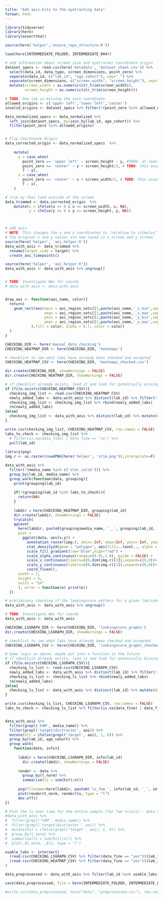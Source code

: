 ```yaml
---
title: "Add aois-hits to the eyetracking data"
format: html
---
```


```r
library(tidyverse)
library(here)
library(assertthat)

source(here('helper','ensure_repo_structure.R'))
```

```r
load(here(INTERMEDIATE_FOLDER, INTERMEDIATE_004))
```

```r

# add information about screen size and eyetracker coordinate origin
dataset_specs <- read.csv(here('metadata', 'dataset_sheet.csv')) %>%
  select(data_id, data_type, screen_dimensions, point_zero) %>%
  separate(data_id, c("lab_id", "age_cohort"), sep="_") %>% 
  separate(screen_dimensions, c("screen_width", "screen_height"), sep=" x ") %>% 
  mutate(screen_width = as.numeric(str_trim(screen_width)),
         screen_height = as.numeric(str_trim(screen_height)))

# TODO: One lab is missing the zero coordinate
allowed_origins <- c('upper left','lower left','center')
invalid_origins <- dataset_specs %>% filter(!(point_zero %in% allowed_origins))

data_normalized_specs <- data_normalized %>% 
  left_join(dataset_specs, by=join_by(lab_id, age_cohort)) %>% 
  filter(point_zero %in% allowed_origins)


# Flip Coordinate Origin
data_corrected_origin <- data_normalized_specs  %>% 
  
    mutate(
      y = case_when(
        point_zero == 'upper left' ~ screen_height - y, #TODO: at least some point zeros are "upper left"
        point_zero == 'center' ~ y + screen_height/2, # TODO: this assumes that up and right are "+" for the eyetracker - check this!
        T ~ y),
      x = case_when(
        point_zero == 'center' ~ x + screen_width/2, # TODO: this assumes that up and right are "+" for the eyetracker - check this!
        T ~ x),
    )

# trim xy that land outside of the screen
data_trimmed <- data_corrected_origin  %>% 
    mutate(x = ifelse(x >= 0 & x <= screen_width, x, NA),
           y = ifelse(y >= 0 & y <= screen_height, y, NA))



# add aois
# NOTE: This changes the x and y coordinates to "relative to stimulus" as opposed to "relative to screen".
# The original x and y values are now saved in x_screen and y_screen
source(here('helper', 'aoi_helper.R'))
data_with_aois <- data_trimmed %>%
  rename(target_side = target) %>% 
  create_aoi_timepoints()

```

```r
source(here('helper', 'aoi_helper.R'))
data_with_aois <- data_with_aois %>% ungroup()


# TODO: Investigate NAs for coords
# data_with_aois <- data_with_aois


draw_aoi <- function(aoi_name, color){
  return(
    geom_rect(aes(xmin = aoi_region_sets[[1,paste(aoi_name,'_x_min',sep="")]],
                  xmax = aoi_region_sets[[1,paste(aoi_name,'_x_max',sep="")]],
                  ymin = aoi_region_sets[[1,paste(aoi_name,'_y_min',sep="")]],
                  ymax = aoi_region_sets[[1,paste(aoi_name,'_y_max',sep="")]] 
            ),fill = color, alpha = 0.7, color = color)
  )
}

CHECKING_DIR <- here('manual_data_checking')
CHECKING_HEATMAP_DIR <- here(CHECKING_DIR, 'heatmaps')

# checklist to see what labs have already been checked and accepted
CHECKING_HEATMAP_CSV <- here(CHECKING_DIR, 'heatmaps_checked.csv')

dir.create(CHECKING_DIR, showWarnings = FALSE)
dir.create(CHECKING_HEATMAP_DIR, showWarnings = FALSE)

# if checklist already exists, load it and look for potentially missing labs, else create a new one from the data
if (file.exists(CHECKING_HEATMAP_CSV)){
  checking_img_list <- read.csv(CHECKING_HEATMAP_CSV)
  newly_added_labs <- data_with_aois %>% distinct(lab_id) %>% filter(!(lab_id %in% checking_img_list$lab_id)) %>% mutate(data_fine = NA)
  checking_img_list <- checking_img_list %>% rbind(newly_added_labs)
  rm(newly_added_labs)
}else{
  checking_img_list <- data_with_aois %>% distinct(lab_id) %>% mutate(data_fine = NA)
}

write.csv(checking_img_list, CHECKING_HEATMAP_CSV, row.names = FALSE)
labs_to_check <- checking_img_list %>% 
  # filter(is.na(data_fine) | data_fine == 'no') %>% 
  pull(lab_id)
  
library(png)
img.r <- as.raster(readPNG(here('helper', 'stim.png')),interpolate=F)

data_with_aois %>% 
  filter(!(media_name %in% c('star_calib'))) %>% 
  group_by(lab_id, media_name) %>%
  group_walk(function(data, grouping){
    print(grouping$lab_id)
    
    if(!(grouping$lab_id %in% labs_to_check)){
      return(NA)
    }
    
    labdir = here(CHECKING_HEATMAP_DIR, grouping$lab_id)
    dir.create(labdir, showWarnings = FALSE)
    tryCatch(
    ggsave(
      here(labdir, paste0(grouping$media_name, '__', grouping$lab_id, '.png')),
      plot = 
        ggplot(data, aes(x,y)) + 
          annotation_raster(img.r, xmin=-Inf, xmax=Inf, ymin=-Inf, ymax=Inf)+
          stat_density2d(geom = "polygon", aes(fill=..level.., alpha = ..level..), size= 20, bins= 500) + 
          scale_fill_gradient(low="blue",high="red") +
          scale_alpha_continuous(range=c(0.01,1.0), guide = FALSE) +
          scale_x_continuous(limits=c(0,dim(img.r)[2]),expand=c(0,0))+
          scale_y_continuous(limits=c(0,dim(img.r)[1]),expand=c(0,0))+
          coord_fixed(),
      width = 7,
      height = 5,
      units = "in"
      ), error = function(e) print(e))
  })

```


```r
# preliminary checking if the lookingscore pattern for a given lab/cohort looks sensible
data_with_aois <- data_with_aois %>% ungroup()

# TODO: Investigate NAs for coords
data_with_aois <- data_with_aois

CHECKING_LSGRAPH_DIR <- here(CHECKING_DIR, 'lookingscore_graphs')
dir.create(CHECKING_LSGRAPH_DIR, showWarnings = FALSE)

# checklist to see what labs have already been checked and accepted
CHECKING_LSGRAPH_CSV <- here(CHECKING_DIR, 'lookingscore_graphs_checked.csv')

# Same logic as above, maybe put into a function in the future
# if checklist already exists, laod it and look for potentially missing labs, else create a new one from the data
if (file.exists(CHECKING_LSGRAPH_CSV)){
  checking_ls_list <- read.csv(CHECKING_LSGRAPH_CSV)
  newly_added_labs <- data_with_aois %>% distinct(lab_id) %>% filter(!(lab_id %in% checking_ls_list$lab_id)) %>% mutate(data_fine = NA)
  checking_ls_list <- checking_ls_list %>% rbind(newly_added_labs)
  rm(newly_added_labs)
}else{
  checking_ls_list <- data_with_aois %>% distinct(lab_id) %>% mutate(data_fine = NA)
}

write.csv(checking_ls_list, CHECKING_LSGRAPH_CSV, row.names = FALSE)
labs_to_check <- checking_ls_list %>% filter(is.na(data_fine) | data_fine == 'no') %>% pull(lab_id)


data_with_aois %>% 
  filter(grepl('FAM', media_name)) %>% 
  filter(grepl('target|distractor', aoi)) %>% 
  mutate(hit = ifelse(grepl('target', aoi), 1, 0)) %>%
  group_by(lab_id, age_cohort) %>% 
  group_walk(
    function(data, info){
  
      labdir = here(CHECKING_LSGRAPH_DIR, info$lab_id)
        dir.create(labdir, showWarnings = FALSE)
      
      render <- data %>%
        group_by(t_norm) %>%
        summarise(ls = sum(hit)/n())
      
      png(filename=here(labdir, paste0('ls_fam_', info$lab_id, '_', info$age_cohort,'.png')))
      plot(render$t_norm, render$ls, type = "l")
      dev.off()
})

# Plot the ls over time for the entire sample (for fam trials) - data needs some cleanup right now
#data_with_aois %>% 
#  filter(grepl('FAM', media_name)) %>% 
#  filter(grepl('target|distractor', aoi)) %>% 
#  mutate(hit = ifelse(grepl('target', aoi), 1, 0)) %>% 
#  group_by(t_norm) %>%
#  summarise(ls = sum(hit)/n()) %>% 
#  plot(.$t_norm, .$ls, type = "l")

```

```r
usable_labs <- intersect(
  (read.csv(CHECKING_LSGRAPH_CSV) %>% filter(data_fine == "yes"))$lab_id,
  (read.csv(CHECKING_HEATMAP_CSV) %>% filter(data_fine == "yes"))$lab_id
)

data_preprocessed <- data_with_aois %>% filter(lab_id %in% usable_labs)
```

```r
save(data_preprocessed, file = here(INTERMEDIATE_FOLDER, INTERMEDIATE_005))

#write.csv(data_preprocessed, here("data", "preprocessed.csv"), row.names = F)
```